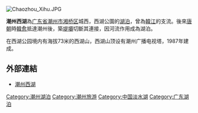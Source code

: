 {{coord|23.6736|N|116.6394|E|scale:200000|display=title}}
{{他用
|subject=[[潮州市|潮州市]]城西的“西湖”
|other=地理相关的条目
|西湖
}}
[[File:Chaozhou_Xihu.JPG|thumb]]
<mapframe latitude="23.6736" longitude="116.6394" zoom="16" width="280" height="300" align="right" />

'''潮州西湖'''為[[广东省|广东省]][[潮州市|潮州市]][[湘桥区|湘桥区]]城西，西湖公園的[[湖泊|湖泊]]，曾為[[韓江|韓江]]的支流。後來[[唐朝|唐朝]]時[[韓愈|韓愈]]抵達潮州後，築[[堤壩|堤壩]]切斷其連接，因河流作用成為湖泊。

在西湖公园境内有海拔73米的西湖山，西湖山顶设有潮州广播电视塔，1987年建成。

== 外部連結 ==
* [https://web.archive.org/web/20071020175927/http://51766.com/img/czxhgy/ 潮州西湖]

{{GD-stub}}

[[Category:潮州湖泊|Category:潮州湖泊]]
[[Category:潮州旅游|Category:潮州旅游]]
[[Category:中国淡水湖|Category:中国淡水湖]]
[[Category:广东湖泊|Category:广东湖泊]]